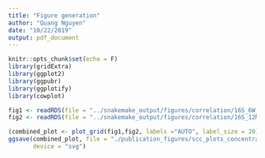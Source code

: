```yaml
---
title: "Figure generation"
author: "Quang Nguyen"
date: "10/22/2019"
output: pdf_document
---
```


```r
knitr::opts_chunk$set(echo = F)
library(gridExtra)
library(ggplot2)
library(ggpubr)
library(ggplotify)
library(cowplot)
```

```r

fig1 <- readRDS(file = "../snakemake_output/figures/correlation/16S_6W_tar_scc_plots.rds")
fig2 <- readRDS(file = "../snakemake_output/figures/correlation/16S_12M_tar_scc_plots.rds")

(combined_plot <- plot_grid(fig1,fig2, labels ="AUTO", label_size = 20))
ggsave(combined_plot, file = "./publication_figures/scc_plots_concentration.svg", width = 18, height = 15, 
       device = "svg")
```